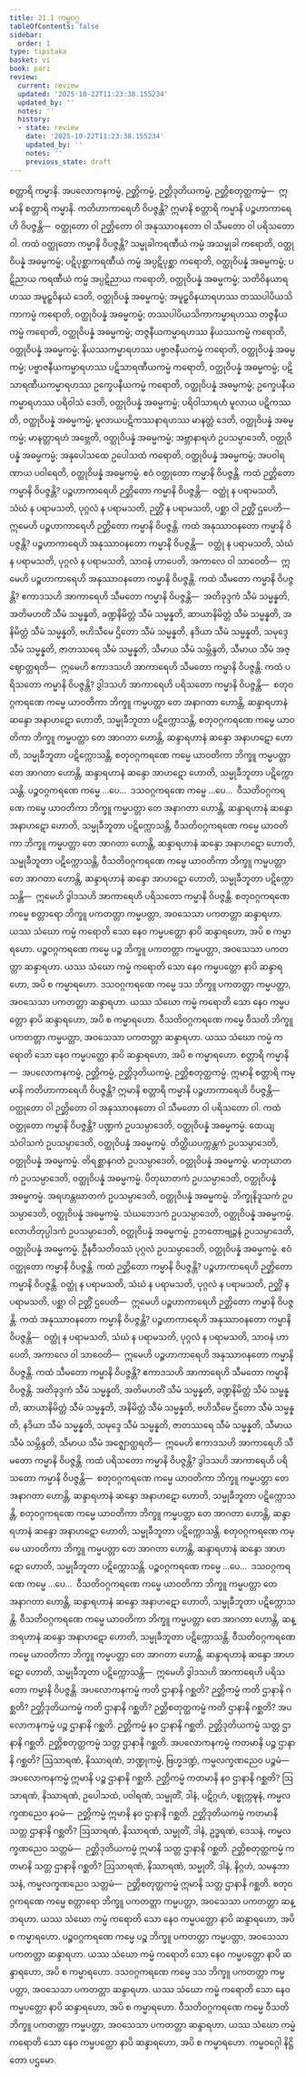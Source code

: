 ```yaml
---
title: 21.1 ကမ္မဝဂ္ဂ
tableOfContents: false
sidebar:
  order: 1
type: tipitaka
basket: vi
book: pari
review:
  current: review
  updated: '2025-10-22T11:23:38.155234'
  updated_by: ''
  notes: ''
  history:
  - state: review
    date: '2025-10-22T11:23:38.155234'
    updated_by: ''
    notes: ''
    previous_state: draft
---
```



<ReviewStatus review={frontmatter.review} showDetails={true} />

<HypothesisAnnotation frontmatter={frontmatter} />

<DynamicBreadcrumb />

<Division number="482" book="pari" e="ch" v="5" p="380">

<Paragraph number="2393" book="pari">
စတ္တာရိ ကမ္မာနိ. အပလောကနကမ္မံ, ဉတ္တိကမ္မံ, ဉတ္တိဒုတိယကမ္မံ, ဉတ္တိစတုတ္ထကမ္မံ—  ဣမာနိ စတ္တာရိ ကမ္မာနိ. ကတိဟာကာရေဟိ ဝိပဇ္ဇန္တိ? ဣမာနိ စတ္တာရိ ကမ္မာနိ ပဉ္စဟာကာရေဟိ ဝိပဇ္ဇန္တိ—  ဝတ္ထုတော ဝါ ဉတ္တိတော ဝါ အနုဿာဝနတော ဝါ သီမတော ဝါ ပရိသတော ဝါ.
</Paragraph>

</Division>
<Division number="483" book="pari" e="ch" v="5" p="380">

<Paragraph number="2394" book="pari">
ကထံ <Emphasis>ဝတ္ထုတော ကမ္မာနိ ဝိပဇ္ဇန္တိ</Emphasis>? သမ္မုခါကရဏီယံ ကမ္မံ အသမ္မုခါ ကရောတိ, ဝတ္ထုဝိပန္နံ အဓမ္မကမ္မံ; ပဋိပုစ္ဆာကရဏီယံ ကမ္မံ အပ္ပဋိပုစ္ဆာ ကရောတိ, ဝတ္ထုဝိပန္နံ အဓမ္မကမ္မံ; ပဋိညာယ ကရဏီယံ ကမ္မံ အပ္ပဋိညာယ ကရောတိ, ဝတ္ထုဝိပန္နံ အဓမ္မကမ္မံ; သတိဝိနယာရဟဿ အမူဠှဝိနယံ ဒေတိ, ဝတ္ထုဝိပန္နံ အဓမ္မကမ္မံ; အမူဠှဝိနယာရဟဿ တဿပါပိယသိကာကမ္မံ ကရောတိ, ဝတ္ထုဝိပန္နံ အဓမ္မကမ္မံ; တဿပါပိယသိကာကမ္မာရဟဿ တဇ္ဇနီယကမ္မံ ကရောတိ, ဝတ္ထုဝိပန္နံ အဓမ္မကမ္မံ; တဇ္ဇနီယကမ္မာရဟဿ နိယဿကမ္မံ ကရောတိ, ဝတ္ထုဝိပန္နံ အဓမ္မကမ္မံ; နိယဿကမ္မာရဟဿ ပဗ္ဗာဇနီယကမ္မံ ကရောတိ, ဝတ္ထုဝိပန္နံ အဓမ္မကမ္မံ; ပဗ္ဗာဇနီယကမ္မာရဟဿ ပဋိသာရဏီယကမ္မံ ကရောတိ, ဝတ္ထုဝိပန္နံ အဓမ္မကမ္မံ; ပဋိသာရဏီယကမ္မာရဟဿ ဥက္ခေပနီယကမ္မံ ကရောတိ, ဝတ္ထုဝိပန္နံ အဓမ္မကမ္မံ; ဥက္ခေပနီယကမ္မာရဟဿ ပရိဝါသံ ဒေတိ, ဝတ္ထုဝိပန္နံ အဓမ္မကမ္မံ; ပရိဝါသာရဟံ မူလာယ ပဋိကဿတိ, ဝတ္ထုဝိပန္နံ အဓမ္မကမ္မံ; မူလာယပဋိကဿနာရဟဿ မာနတ္တံ ဒေတိ, ဝတ္ထုဝိပန္နံ အဓမ္မကမ္မံ; မာနတ္တာရဟံ အဗ္ဘေတိ, ဝတ္ထုဝိပန္နံ အဓမ္မကမ္မံ; အဗ္ဘာနာရဟံ ဥပသမ္ပာဒေတိ, ဝတ္ထုဝိပန္နံ အဓမ္မကမ္မံ; အနုပေါသထေ ဥပေါသထံ ကရောတိ, ဝတ္ထုဝိပန္နံ အဓမ္မကမ္မံ; အပဝါရဏာယ ပဝါရေတိ, ဝတ္ထုဝိပန္နံ အဓမ္မကမ္မံ. ဧဝံ ဝတ္ထုတော ကမ္မာနိ ဝိပဇ္ဇန္တိ.
</Paragraph>

</Division>
<Division number="484" book="pari" e="ch" v="5" p="380">

<Paragraph number="2395" book="pari">
ကထံ <Emphasis>ဉတ္တိတော ကမ္မာနိ ဝိပဇ္ဇန္တိ</Emphasis>? ပဉ္စဟာကာရေဟိ ဉတ္တိတော ကမ္မာနိ ဝိပဇ္ဇန္တိ—  ဝတ္ထုံ န ပရာမသတိ, သံဃံ န ပရာမသတိ, ပုဂ္ဂလံ န ပရာမသတိ, ဉတ္တိံ န ပရာမသတိ, ပစ္ဆာ ဝါ ဉတ္တိံ ဌပေတိ—  ဣမေဟိ ပဉ္စဟာကာရေဟိ ဉတ္တိတော ကမ္မာနိ ဝိပဇ္ဇန္တိ.
</Paragraph>

</Division>
<Division number="485" book="pari" e="ch" v="5" p="381">

<Paragraph number="2396" book="pari">
ကထံ <Emphasis>အနုဿာဝနတော ကမ္မာနိ ဝိပဇ္ဇန္တိ</Emphasis>? ပဉ္စဟာကာရေဟိ အနုဿာဝနတော ကမ္မာနိ ဝိပဇ္ဇန္တိ—  ဝတ္ထုံ န ပရာမသတိ, သံဃံ န ပရာမသတိ, ပုဂ္ဂလံ န ပရာမသတိ, သာဝနံ ဟာပေတိ, အကာလေ ဝါ သာဝေတိ—  ဣမေဟိ ပဉ္စဟာကာရေဟိ အနုဿာဝနတော ကမ္မာနိ ဝိပဇ္ဇန္တိ.
</Paragraph>

</Division>
<Division number="486" book="pari" e="ch" v="5" p="381">

<Paragraph number="2397" book="pari">
ကထံ <Emphasis>သီမတော ကမ္မာနိ ဝိပဇ္ဇန္တိ</Emphasis>? ဧကာဒသဟိ အာကာရေဟိ သီမတော ကမ္မာနိ ဝိပဇ္ဇန္တိ—  အတိခုဒ္ဒကံ သီမံ သမ္မန္နတိ, အတိမဟတိံ သီမံ သမ္မန္နတိ, ခဏ္ဍနိမိတ္တံ သီမံ သမ္မန္နတိ, ဆာယာနိမိတ္တံ သီမံ သမ္မန္နတိ, အနိမိတ္တံ သီမံ သမ္မန္နတိ, ဗဟိသီမေ ဌိတော သီမံ သမ္မန္နတိ, နဒိယာ သီမံ သမ္မန္နတိ, သမုဒ္ဒေ သီမံ သမ္မန္နတိ, ဇာတဿရေ သီမံ သမ္မန္နတိ, သီမာယ သီမံ သမ္ဘိန္ဒတိ, သီမာယ သီမံ အဇ္ဈောတ္ထရတိ—  ဣမေဟိ ဧကာဒသဟိ အာကာရေဟိ သီမတော ကမ္မာနိ ဝိပဇ္ဇန္တိ.
</Paragraph>

</Division>
<Division number="487" book="pari" e="ch" v="5" p="381">

<Paragraph number="2398" book="pari">
ကထံ <Emphasis>ပရိသတော ကမ္မာနိ ဝိပဇ္ဇန္တိ</Emphasis>? ဒွါဒသဟိ အာကာရေဟိ ပရိသတော ကမ္မာနိ ဝိပဇ္ဇန္တိ—  စတုဝဂ္ဂကရဏေ ကမ္မေ ယာဝတိကာ ဘိက္ခူ ကမ္မပတ္တာ တေ အနာဂတာ ဟောန္တိ, ဆန္ဒာရဟာနံ ဆန္ဒော အနာဟဋော ဟောတိ, သမ္မုခီဘူတာ ပဋိက္ကောသန္တိ, စတုဝဂ္ဂကရဏေ ကမ္မေ ယာဝတိကာ ဘိက္ခူ ကမ္မပတ္တာ တေ အာဂတာ ဟောန္တိ, ဆန္ဒာရဟာနံ ဆန္ဒော အနာဟဋော ဟောတိ, သမ္မုခီဘူတာ ပဋိက္ကောသန္တိ, စတုဝဂ္ဂကရဏေ ကမ္မေ ယာဝတိကာ ဘိက္ခူ ကမ္မပတ္တာ တေ အာဂတာ ဟောန္တိ, ဆန္ဒာရဟာနံ ဆန္ဒော အာဟဋော ဟောတိ, သမ္မုခီဘူတာ ပဋိက္ကောသန္တိ. ပဉ္စဝဂ္ဂကရဏေ ကမ္မေ …ပေ…  ဒသဝဂ္ဂကရဏေ ကမ္မေ …ပေ…  ဝီသတိဝဂ္ဂကရဏေ ကမ္မေ ယာဝတိကာ ဘိက္ခူ ကမ္မပတ္တာ တေ အနာဂတာ ဟောန္တိ, ဆန္ဒာရဟာနံ ဆန္ဒော အနာဟဋော ဟောတိ, သမ္မုခီဘူတာ ပဋိက္ကောသန္တိ, ဝီသတိဝဂ္ဂကရဏေ ကမ္မေ ယာဝတိကာ ဘိက္ခူ ကမ္မပတ္တာ တေ အာဂတာ ဟောန္တိ, ဆန္ဒာရဟာနံ ဆန္ဒော အနာဟဋော ဟောတိ, သမ္မုခီဘူတာ ပဋိက္ကောသန္တိ, ဝီသတိဝဂ္ဂကရဏေ ကမ္မေ ယာဝတိကာ ဘိက္ခူ ကမ္မပတ္တာ တေ အာဂတာ ဟောန္တိ, ဆန္ဒာရဟာနံ ဆန္ဒော အာဟဋော ဟောတိ, သမ္မုခီဘူတာ ပဋိက္ကောသန္တိ—  ဣမေဟိ ဒွါဒသဟိ အာကာရေဟိ ပရိသတော ကမ္မာနိ ဝိပဇ္ဇန္တိ.
</Paragraph>

</Division>
<Division number="488" book="pari" e="ch" v="5" p="381">

<Paragraph number="2399" book="pari">
စတုဝဂ္ဂကရဏေ ကမ္မေ စတ္တာရော ဘိက္ခူ ပကတတ္တာ ကမ္မပတ္တာ, အဝသေသာ ပကတတ္တာ ဆန္ဒာရဟာ. ယဿ သံဃော ကမ္မံ ကရောတိ သော နေဝ ကမ္မပတ္တော နာပိ ဆန္ဒာရဟော, အပိ စ ကမ္မာရဟော. ပဉ္စဝဂ္ဂကရဏေ ကမ္မေ ပဉ္စ ဘိက္ခူ ပကတတ္တာ ကမ္မပတ္တာ, အဝသေသာ ပကတတ္တာ ဆန္ဒာရဟာ. ယဿ သံဃော ကမ္မံ ကရောတိ သော နေဝ ကမ္မပတ္တော နာပိ ဆန္ဒာရဟော, အပိ စ ကမ္မာရဟော. ဒသဝဂ္ဂကရဏေ ကမ္မေ ဒသ ဘိက္ခူ ပကတတ္တာ ကမ္မပတ္တာ, အဝသေသာ ပကတတ္တာ ဆန္ဒာရဟာ. ယဿ သံဃော ကမ္မံ ကရောတိ သော နေဝ ကမ္မပတ္တော နာပိ ဆန္ဒာရဟော, အပိ စ ကမ္မာရဟော. ဝီသတိဝဂ္ဂကရဏေ ကမ္မေ ဝီသတိ ဘိက္ခူ ပကတတ္တာ ကမ္မပတ္တာ, အဝသေသာ ပကတတ္တာ ဆန္ဒာရဟာ. ယဿ သံဃော ကမ္မံ ကရောတိ သော နေဝ ကမ္မပတ္တော နာပိ ဆန္ဒာရဟော, အပိ စ ကမ္မာရဟော.
</Paragraph>

</Division>
<Division number="489" book="pari" e="ch" v="5" p="382">

<Paragraph number="2400" book="pari">
စတ္တာရိ ကမ္မာနိ—  အပလောကနကမ္မံ, ဉတ္တိကမ္မံ, ဉတ္တိဒုတိယကမ္မံ, ဉတ္တိစတုတ္ထကမ္မံ. ဣမာနိ စတ္တာရိ ကမ္မာနိ ကတိဟာကာရေဟိ ဝိပဇ္ဇန္တိ? ဣမာနိ စတ္တာရိ ကမ္မာနိ ပဉ္စဟာကာရေဟိ ဝိပဇ္ဇန္တိ—  ဝတ္ထုတော ဝါ ဉတ္တိတော ဝါ အနုဿာဝနတော ဝါ သီမတော ဝါ ပရိသတော ဝါ.
</Paragraph>

</Division>
<Division number="490" book="pari" e="ch" v="5" p="382">

<Paragraph number="2401" book="pari">
ကထံ <Emphasis>ဝတ္ထုတော ကမ္မာနိ ဝိပဇ္ဇန္တိ</Emphasis>? ပဏ္ဍကံ ဥပသမ္ပာဒေတိ, ဝတ္ထုဝိပန္နံ အဓမ္မကမ္မံ. ထေယျသံဝါသကံ ဥပသမ္ပာဒေတိ, ဝတ္ထုဝိပန္နံ အဓမ္မကမ္မံ. တိတ္ထိယပက္ကန္တကံ ဥပသမ္ပာဒေတိ, ဝတ္ထုဝိပန္နံ အဓမ္မကမ္မံ. တိရစ္ဆာနဂတံ ဥပသမ္ပာဒေတိ, ဝတ္ထုဝိပန္နံ အဓမ္မကမ္မံ. မာတုဃာတကံ ဥပသမ္ပာဒေတိ, ဝတ္ထုဝိပန္နံ အဓမ္မကမ္မံ. ပိတုဃာတကံ ဥပသမ္ပာဒေတိ, ဝတ္ထုဝိပန္နံ အဓမ္မကမ္မံ. အရဟန္တဃာတကံ ဥပသမ္ပာဒေတိ, ဝတ္ထုဝိပန္နံ အဓမ္မကမ္မံ. ဘိက္ခုနိဒူသကံ ဥပသမ္ပာဒေတိ, ဝတ္ထုဝိပန္နံ အဓမ္မကမ္မံ. သံဃဘေဒကံ ဥပသမ္ပာဒေတိ, ဝတ္ထုဝိပန္နံ အဓမ္မကမ္မံ. လောဟိတုပ္ပါဒကံ ဥပသမ္ပာဒေတိ, ဝတ္ထုဝိပန္နံ အဓမ္မကမ္မံ. ဥဘတောဗျဉ္ဇနံ ဥပသမ္ပာဒေတိ, ဝတ္ထုဝိပန္နံ အဓမ္မကမ္မံ. ဦနဝီသတိဝဿံ ပုဂ္ဂလံ ဥပသမ္ပာဒေတိ, ဝတ္ထုဝိပန္နံ အဓမ္မကမ္မံ. ဧဝံ ဝတ္ထုတော ကမ္မာနိ ဝိပဇ္ဇန္တိ.
</Paragraph>

</Division>
<Division number="491" book="pari" e="ch" v="5" p="382">

<Paragraph number="2402" book="pari">
ကထံ <Emphasis>ဉတ္တိတော ကမ္မာနိ ဝိပဇ္ဇန္တိ</Emphasis>? ပဉ္စဟာကာရေဟိ ဉတ္တိတော ကမ္မာနိ ဝိပဇ္ဇန္တိ. ဝတ္ထုံ န ပရာမသတိ, သံဃံ န ပရာမသတိ, ပုဂ္ဂလံ န ပရာမသတိ, ဉတ္တိံ န ပရာမသတိ, ပစ္ဆာ ဝါ ဉတ္တိံ ဌပေတိ—  ဣမေဟိ ပဉ္စဟာကာရေဟိ ဉတ္တိတော ကမ္မာနိ ဝိပဇ္ဇန္တိ.
</Paragraph>

</Division>
<Division number="492" book="pari" e="ch" v="5" p="382">

<Paragraph number="2403" book="pari">
ကထံ <Emphasis>အနုဿာဝနတော ကမ္မာနိ ဝိပဇ္ဇန္တိ</Emphasis>? ပဉ္စဟာကာရေဟိ အနုဿာဝနတော ကမ္မာနိ ဝိပဇ္ဇန္တိ—  ဝတ္ထုံ န ပရာမသတိ, သံဃံ န ပရာမသတိ, ပုဂ္ဂလံ န ပရာမသတိ, သာဝနံ ဟာပေတိ, အကာလေ ဝါ သာဝေတိ—  ဣမေဟိ ပဉ္စဟာကာရေဟိ အနုဿာဝနတော ကမ္မာနိ ဝိပဇ္ဇန္တိ.
</Paragraph>

</Division>
<Division number="493" book="pari" e="ch" v="5" p="383">

<Paragraph number="2404" book="pari">
ကထံ <Emphasis>သီမတော ကမ္မာနိ ဝိပဇ္ဇန္တိ</Emphasis>? ဧကာဒသဟိ အာကာရေဟိ သီမတော ကမ္မာနိ ဝိပဇ္ဇန္တိ. အတိခုဒ္ဒကံ သီမံ သမ္မန္နတိ, အတိမဟတိံ သီမံ သမ္မန္နတိ, ခဏ္ဍနိမိတ္တံ သီမံ သမ္မန္နတိ, ဆာယာနိမိတ္တံ သီမံ သမ္မန္နတိ, အနိမိတ္တံ သီမံ သမ္မန္နတိ, ဗဟိသီမေ ဌိတော သီမံ သမ္မန္နတိ, နဒိယာ သီမံ သမ္မန္နတိ, သမုဒ္ဒေ သီမံ သမ္မန္နတိ, ဇာတဿရေ သီမံ သမ္မန္နတိ, သီမာယ သီမံ သမ္ဘိန္ဒတိ, သီမာယ သီမံ အဇ္ဈောတ္ထရတိ—  ဣမေဟိ ဧကာဒသဟိ အာကာရေဟိ သီမတော ကမ္မာနိ ဝိပဇ္ဇန္တိ.
</Paragraph>

</Division>
<Division number="494" book="pari" e="ch" v="5" p="383">

<Paragraph number="2405" book="pari">
ကထံ <Emphasis>ပရိသတော ကမ္မာနိ ဝိပဇ္ဇန္တိ</Emphasis>? ဒွါဒသဟိ အာကာရေဟိ ပရိသတော ကမ္မာနိ ဝိပဇ္ဇန္တိ—  စတုဝဂ္ဂကရဏေ ကမ္မေ ယာဝတိကာ ဘိက္ခူ ကမ္မပတ္တာ တေ အနာဂတာ ဟောန္တိ, ဆန္ဒာရဟာနံ ဆန္ဒော အနာဟဋော ဟောတိ, သမ္မုခီဘူတာ ပဋိက္ကောသန္တိ, စတုဝဂ္ဂကရဏေ ကမ္မေ ယာဝတိကာ ဘိက္ခူ ကမ္မပတ္တာ တေ အာဂတာ ဟောန္တိ, ဆန္ဒာရဟာနံ ဆန္ဒော အနာဟဋော ဟောတိ, သမ္မုခီဘူတာ ပဋိက္ကောသန္တိ. စတုဝဂ္ဂကရဏေ ကမ္မေ ယာဝတိကာ ဘိက္ခူ ကမ္မပတ္တာ တေ အာဂတာ ဟောန္တိ, ဆန္ဒာရဟာနံ ဆန္ဒော အာဟဋော ဟောတိ, သမ္မုခီဘူတာ ပဋိက္ကောသန္တိ. ပဉ္စဝဂ္ဂကရဏေ ကမ္မေ …ပေ…  ဒသဝဂ္ဂကရဏေ ကမ္မေ …ပေ…  ဝီသတိဝဂ္ဂကရဏေ ကမ္မေ ယာဝတိကာ ဘိက္ခူ ကမ္မပတ္တာ တေ အနာဂတာ ဟောန္တိ, ဆန္ဒာရဟာနံ ဆန္ဒော အနာဟဋော ဟောတိ, သမ္မုခီဘူတာ ပဋိက္ကောသန္တိ. ဝီသတိဝဂ္ဂကရဏေ ကမ္မေ ယာဝတိကာ ဘိက္ခူ ကမ္မပတ္တာ တေ အာဂတာ ဟောန္တိ, ဆန္ဒာရဟာနံ ဆန္ဒော အနာဟဋော ဟောတိ, သမ္မုခီဘူတာ ပဋိက္ကောသန္တိ. ဝီသတိဝဂ္ဂကရဏေ ကမ္မေ ယာဝတိကာ ဘိက္ခူ ကမ္မပတ္တာ တေ အာဂတာ ဟောန္တိ, ဆန္ဒာရဟာနံ ဆန္ဒော အာဟဋော ဟောတိ, သမ္မုခီဘူတာ ပဋိက္ကောသန္တိ—  ဣမေဟိ ဒွါဒသဟိ အာကာရေဟိ ပရိသတော ကမ္မာနိ ဝိပဇ္ဇန္တိ.
</Paragraph>

</Division>
<Division number="495" book="pari" e="ch" v="5" p="383">

<Paragraph number="2406" book="pari">
အပလောကနကမ္မံ ကတိ ဌာနာနိ ဂစ္ဆတိ? ဉတ္တိကမ္မံ ကတိ ဌာနာနိ ဂစ္ဆတိ? ဉတ္တိဒုတိယကမ္မံ ကတိ ဌာနာနိ ဂစ္ဆတိ? ဉတ္တိစတုတ္ထကမ္မံ ကတိ ဌာနာနိ ဂစ္ဆတိ? အပလောကနကမ္မံ ပဉ္စ ဌာနာနိ ဂစ္ဆတိ. ဉတ္တိကမ္မံ နဝ ဌာနာနိ ဂစ္ဆတိ. ဉတ္တိဒုတိယကမ္မံ သတ္တ ဌာနာနိ ဂစ္ဆတိ. ဉတ္တိစတုတ္ထကမ္မံ သတ္တ ဌာနာနိ ဂစ္ဆတိ.
</Paragraph>

</Division>
<Division number="496" book="pari" e="ch" v="5" p="384">

<Paragraph number="2407" book="pari">
အပလောကနကမ္မံ ကတမာနိ ပဉ္စ ဌာနာနိ ဂစ္ဆတိ? ဩသာရဏံ, နိဿာရဏံ, ဘဏ္ဍုကမ္မံ, ဗြဟ္မဒဏ္ဍံ, ကမ္မလက္ခဏညေဝ ပဉ္စမံ—  အပလောကနကမ္မံ ဣမာနိ ပဉ္စ ဌာနာနိ ဂစ္ဆတိ. ဉတ္တိကမ္မံ ကတမာနိ နဝ ဌာနာနိ ဂစ္ဆတိ? ဩသာရဏံ, နိဿာရဏံ, ဥပေါသထံ, ပဝါရဏံ, သမ္မုတိံ, ဒါနံ, ပဋိဂ္ဂဟံ, ပစ္စုက္ကဍ္ဎနံ, ကမ္မလက္ခဏညေဝ နဝမံ—  ဉတ္တိကမ္မံ ဣမာနိ နဝ ဌာနာနိ ဂစ္ဆတိ. ဉတ္တိဒုတိယကမ္မံ ကတမာနိ သတ္တ ဌာနာနိ ဂစ္ဆတိ? ဩသာရဏံ, နိဿာရဏံ, သမ္မုတိံ, ဒါနံ, ဥဒ္ဓရဏံ, ဒေသနံ, ကမ္မလက္ခဏညေဝ သတ္တမံ—  ဉတ္တိဒုတိယကမ္မံ ဣမာနိ သတ္တ ဌာနာနိ ဂစ္ဆတိ. ဉတ္တိစတုတ္ထကမ္မံ ကတမာနိ သတ္တ ဌာနာနိ ဂစ္ဆတိ? ဩသာရဏံ, နိဿာရဏံ, သမ္မုတိံ, ဒါနံ, နိဂ္ဂဟံ, သမနုဘာသနံ, ကမ္မလက္ခဏညေဝ သတ္တမံ—  ဉတ္တိစတုတ္ထကမ္မံ ဣမာနိ သတ္တ ဌာနာနိ ဂစ္ဆတိ.
</Paragraph>

</Division>
<Division number="497" book="pari" e="ch" v="5" p="384">

<Paragraph number="2408" book="pari">
စတုဝဂ္ဂကရဏေ ကမ္မေ စတ္တာရော ဘိက္ခူ ပကတတ္တာ ကမ္မပတ္တာ, အဝသေသာ ပကတတ္တာ ဆန္ဒာရဟာ. ယဿ သံဃော ကမ္မံ ကရောတိ သော နေဝ ကမ္မပတ္တော နာပိ ဆန္ဒာရဟော, အပိ စ ကမ္မာရဟော. ပဉ္စဝဂ္ဂကရဏေ ကမ္မေ ပဉ္စ ဘိက္ခူ ပကတတ္တာ ကမ္မပတ္တာ, အဝသေသာ ပကတတ္တာ ဆန္ဒာရဟာ. ယဿ သံဃော ကမ္မံ ကရောတိ သော နေဝ ကမ္မပတ္တော နာပိ ဆန္ဒာရဟော, အပိ စ ကမ္မာရဟော. ဒသဝဂ္ဂကရဏေ ကမ္မေ ဒသ ဘိက္ခူ ပကတတ္တာ ကမ္မပတ္တာ, အဝသေသာ ပကတတ္တာ ဆန္ဒာရဟာ. ယဿ သံဃော ကမ္မံ ကရောတိ သော နေဝ ကမ္မပတ္တော နာပိ ဆန္ဒာရဟော, အပိ စ ကမ္မာရဟော. ဝီသတိဝဂ္ဂကရဏေ ကမ္မေ ဝီသတိ ဘိက္ခူ ပကတတ္တာ ကမ္မပတ္တာ, အဝသေသာ ပကတတ္တာ ဆန္ဒာရဟာ. ယဿ သံဃော ကမ္မံ ကရောတိ သော နေဝ ကမ္မပတ္တော နာပိ ဆန္ဒာရဟော, အပိ စ ကမ္မာရဟော.

</Paragraph>
</Division>

<Paragraph number="2409" type="center" book="pari">
ကမ္မဝဂ္ဂေါ နိဋ္ဌိတော ပဌမော.
</Paragraph>